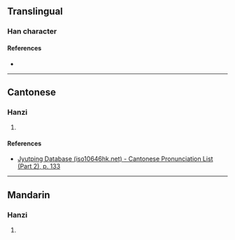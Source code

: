 {{character info/new}}
==Translingual==

===Han character===
{{Han char|rn=75|rad=木|as=15|sn=19|four=|canj=DITC|ids=⿰木廣}}

====References====
* {{Han ref|kx=0559.310|dkj=15789|dj=0949.060|hdz=21310.050|uh=6ACE|ud=27342}}

----

==Cantonese==

===Hanzi===
{{yue-hanzi|jyut=[[fong2]]|y=fong2}}

# {{rfdef|yue|sort=木15}}

====References====
* [http://www.iso10646hk.net/jp/document/download.jsp Jyutping Database (iso10646hk.net) - Cantonese Pronunciation List (Part 2), p. 133]

----

==Mandarin==

===Hanzi===
{{cmn-hanzi|pin=[[huǎng]] ([[huang3]]), [[guàng]] ([[guang4]])|wg=huang<sup>3</sup>, kuang<sup>4</sup>}}

# {{rfdef|cmn|sort=木15}}